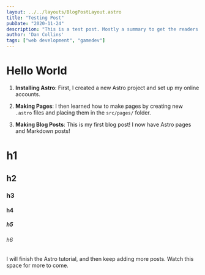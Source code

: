 ```yaml
---
layout: ../../layouts/BlogPostLayout.astro
title: "Testing Post"
pubDate: "2020-11-24"
description: "This is a test post. Mostly a summary to get the readers attention or a subtitle."
author: 'Dan Collins'
tags: ["web development", "gamedev"]
---
```

# Hello World


1. **Installing Astro**: First, I created a new Astro project and set up my online accounts.

2. **Making Pages**: I then learned how to make pages by creating new `.astro` files and placing them in the `src/pages/` folder.

3. **Making Blog Posts**: This is my first blog post! I now have Astro pages and Markdown posts!

# h1
## h2
### h3
#### h4
##### h5
###### h6

I will finish the Astro tutorial, and then keep adding more posts. Watch this space for more to come.